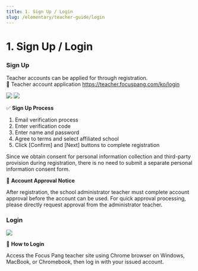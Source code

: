 ```yaml
---
title: 1. Sign Up / Login
slug: /elementary/teacher-guide/login
---
```



# 1. Sign Up / Login

### Sign Up

Teacher accounts can be applied for through registration.\
🔗 Teacher account application https://teacher.focuspang.com/ko/login

<Image src="/img/en/elementary/teacher/01-01.jpg" size="lg" />
<Image src="/img/en/elementary/teacher/01-02.jpg" size="lg" />

✅ **Sign Up Process**

1. Email verification process
2. Enter verification code
3. Enter name and password
4. Agree to terms and select affiliated school
5. Click [Confirm] and [Next] buttons to complete registration

Since we obtain consent for personal information collection and third-party provision during registration, there is no need to submit a separate personal information consent form.

🔑 **Account Approval Notice**

After registration, the school administrator teacher must complete account approval before the account can be used.
For quick approval processing, please directly request approval from the administrator teacher.

### Login

<Image src="/img/en/elementary/teacher/01-03.jpg" size="lg" />

🔑 **How to Login**

Access the Focus Pang teacher site using Chrome browser on Windows, MacBook, or Chromebook, then log in with your issued account.
